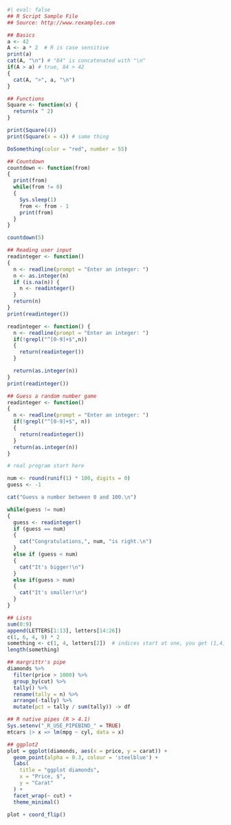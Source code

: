 
```r
#| eval: false
## R Script Sample File
## Source: http://www.rexamples.com

## Basics
a <- 42
A <- a * 2  # R is case sensitive
print(a)
cat(A, "\n") # "84" is concatenated with "\n"
if(A > a) # true, 84 > 42
{
  cat(A, ">", a, "\n")
}

## Functions
Square <- function(x) {
  return(x ^ 2)
}

print(Square(4))
print(Square(x = 4)) # same thing

DoSomething(color = "red", number = 55)

## Countdown
countdown <- function(from)
{
  print(from)
  while(from != 0)
  {
    Sys.sleep(1)
    from <- from - 1
    print(from)
  }
}

countdown(5)

## Reading user input
readinteger <- function()
{
  n <- readline(prompt = "Enter an integer: ")
  n <- as.integer(n)
  if (is.na(n)) {
    n <- readinteger()
  }
  return(n)
}
print(readinteger())

readinteger <- function() {
  n <- readline(prompt = "Enter an integer: ")
  if(!grepl("^[0-9]+$",n))
  {
    return(readinteger())
  }

  return(as.integer(n))
}
print(readinteger())

## Guess a random number game
readinteger <- function()
{
  n <- readline(prompt = "Enter an integer: ")
  if(!grepl("^[0-9]+$", n))
  {
    return(readinteger())
  }
  return(as.integer(n))
}

# real program start here

num <- round(runif(1) * 100, digits = 0)
guess <- -1

cat("Guess a number between 0 and 100.\n")

while(guess != num)
{
  guess <- readinteger()
  if (guess == num)
  {
    cat("Congratulations,", num, "is right.\n")
  }
  else if (guess < num)
  {
    cat("It's bigger!\n")
  }
  else if(guess > num)
  {
    cat("It's smaller!\n")
  }
}

## Lists
sum(0:9)
append(LETTERS[1:13], letters[14:26])
c(1, 6, 4, 9) * 2
something <- c(1, 4, letters[2])  # indices start at one, you get (1,4,"b")
length(something)

## margrittr's pipe
diamonds %>%
  filter(price > 1000) %>%
  group_by(cut) %>%
  tally() %>%
  rename(tally = n) %>%
  arrange(-tally) %>%
  mutate(pct = tally / sum(tally)) -> df

## R native pipes (R > 4.1)
Sys.setenv("_R_USE_PIPEBIND_" = TRUE)
mtcars |> x => lm(mpg ~ cyl, data = x)

## ggplot2
plot = ggplot(diamonds, aes(x = price, y = carat)) +
  geom_point(alpha = 0.3, colour = 'steelblue') +
  labs(
    title = "ggplot diamonds",
    x = "Price, $",
    y = "Carat"
  ) +
  facet_wrap(~ cut) +
  theme_minimal()

plot + coord_flip()
```
